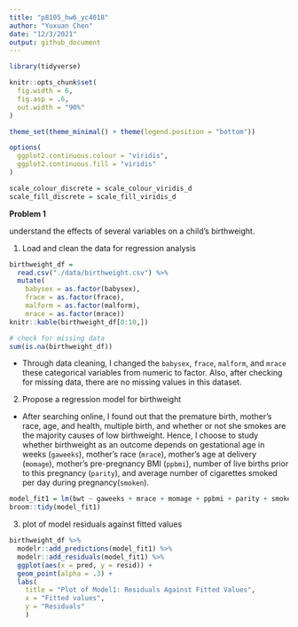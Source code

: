 ```yaml
---
title: "p8105_hw6_yc4018"
author: "Yuxuan Chen"
date: "12/3/2021"
output: github_document
---
```

```r
library(tidyverse)

knitr::opts_chunk$set(
  fig.width = 6,
  fig.asp = .6,
  out.width = "90%"
)

theme_set(theme_minimal() + theme(legend.position = "bottom"))

options(
  ggplot2.continuous.colour = "viridis", 
  ggplot2.continuous.fill = "viridis" 
)

scale_colour_discrete = scale_colour_viridis_d
scale_fill_discrete = scale_fill_viridis_d
```

**Problem 1**

understand the effects of several variables on a child’s birthweight.

1. Load and clean the data for regression analysis 

```r
birthweight_df = 
  read.csv("./data/birthweight.csv") %>% 
  mutate(
    babysex = as.factor(babysex),
    frace = as.factor(frace),
    malform = as.factor(malform),
    mrace = as.factor(mrace))
knitr::kable(birthweight_df[0:10,])

# check for missing data
sum(is.na(birthweight_df))
```

 - Through data cleaning, I changed the `babysex`, `frace`, `malform`, and `mrace` these categorical variables from numeric to factor. Also, after checking for missing data, there are no missing values in this dataset.

2. Propose a regression model for birthweight

  - After searching online, I found out that the premature birth, mother's race, age, and health, multiple birth, and whether or not she smokes are the majority causes of low birthweight. Hence, I choose to study whether birthweight as an outcome depends on gestational age in weeks (`gaweeks`), mother’s race (`mrace`), mother’s age at delivery (`momage`), mother’s pre-pregnancy BMI (`ppbmi`), number of live births prior to this pregnancy (`parity`), and average number of cigarettes smoked per day during pregnancy(`smoken`).
  
```r
model_fit1 = lm(bwt ~ gaweeks + mrace + momage + ppbmi + parity + smoken, data = birthweight_df)
broom::tidy(model_fit1)
```

3. plot of model residuals against fitted values

```r
birthweight_df %>% 
  modelr::add_predictions(model_fit1) %>% 
  modelr::add_residuals(model_fit1) %>% 
  ggplot(aes(x = pred, y = resid)) +
  geom_point(alpha = .3) +
  labs(
    title = "Plot of Model1: Residuals Against Fitted Values",
    x = "Fitted values",
    y = "Residuals"
    )

```





